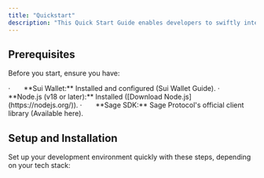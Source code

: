 ```yaml
---
title: "Quickstart"
description: "This Quick Start Guide enables developers to swiftly integrate with Sage Protocol, allowing you to interact with core Sage functionalities such as validating social actions and calculating rewards for $TRUST tokens within minutes."
---
```


## Prerequisites

Before you start, ensure you have:

<Check>
  ·       **Sui Wallet:** Installed and configured (Sui Wallet Guide).
</Check>

<Check>
  ·       **Node.js (v18 or later):** Installed ([Download Node.js](https://nodejs.org/)).
</Check>

<Check>
  ·       **Sage SDK:** Sage Protocol's official client library (Available here).
</Check>

## Setup and Installation

Set up your development environment quickly with these steps, depending on your tech stack:

### 